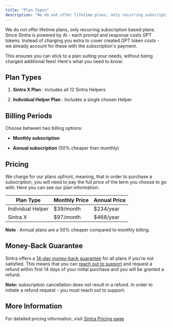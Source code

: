 ```yaml
---
title: "Plan Types"
description: "We do not offer lifetime plans, only recurring subscription based plans. Since Sintra is powered by AI - each prompt and response costs GPT tokens. Instead o..."
---
```


We do not offer lifetime plans, only recurring subscription based plans. Since Sintra is powered by AI - each prompt and response costs GPT tokens. Instead of charging you extra to cover created GPT token costs - we already account for these with the subscription's payment. 

This ensures you can stick to a plan suiting your needs, without being charged additional fees! Here's what you need to know:

## Plan Types

  1. **Sintra X Plan** : Includes all 12 Sintra Helpers

  2. **Individual Helper Plan** : Includes a single chosen Helper




## Billing Periods

Choose between two billing options:

  * **Monthly subscription**

  * **Annual subscription** (50% cheaper than monthly)




## Pricing

We charge for our plans upfront, meaning, that in order to purchase a subscription, you will need to pay the full price of the term you choose to go with. Here you can see our plan information:

**Plan Type**| **Monthly Price**| **Annual Price**  
---|---|---  
Individual Helper| $39/month| $234/year  
Sintra X| $97/month| $468/year  
  
**Note** : Annual plans are a 50% cheaper compared to monthly billing.

## Money-Back Guarantee

Sintra offers a [14-day money-back guarantee](https://sintra.ai/money-back-guarantee) for all plans if you're not satisfied. This means that you can [reach out to support](https://help.sintra.ai/en/articles/9675474-how-to-reach-sintra-s-customer-support) and request a refund within first 14 days of your initial purchase and you will be granted a refund.

**Note:** subscription cancellation does not result in a refund. In order to initiate a refund request - you must reach out to support.

## More Information

For detailed pricing information, visit [Sintra Pricing page](https://sintra.ai/pricing)